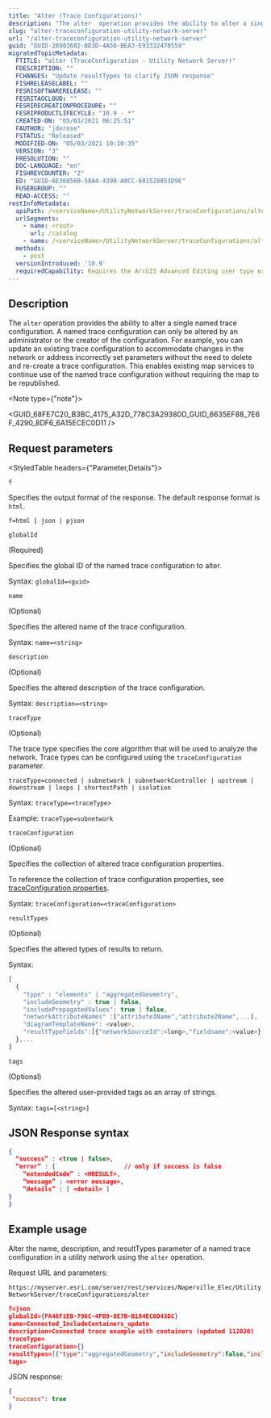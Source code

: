 ```yaml
---
title: "Alter (Trace Configurations)"
description: "The alter  operation provides the ability to alter a single named trace configuration in a utility network. A named trace configuration can only be altered by an administrator or the creator of the configuration."
slug: "alter-traceconfiguration-utility-network-server"
url: "/alter-traceconfiguration-utility-network-server"
guid: "GUID-28903602-BD3D-4A56-BEA3-E93332470559"
migratedTopicMetadata:
  FTITLE: "alter (TraceConfiguration - Utility Network Server)"
  FDESCRIPTION: ""
  FCHANGES: "Update resultTypes to clarify JSON response"
  FISHRELEASELABEL: ""
  FESRISOFTWARERELEASE: ""
  FESRITAGCLOUD: ""
  FESRIRECREATIONPROCEDURE: ""
  FESRIPRODUCTLIFECYCLE: "10.9 - *"
  CREATED-ON: "05/03/2021 06:25:51"
  FAUTHOR: "jderose"
  FSTATUS: "Released"
  MODIFIED-ON: "05/03/2021 10:10:35"
  VERSION: "3"
  FRESOLUTION: ""
  DOC-LANGUAGE: "en"
  FISHREVCOUNTER: "2"
  ED: "GUID-6E36856B-58A4-4398-A0CC-601528853D9E"
  FUSERGROUP: ""
  READ-ACCESS: ""
restInfoMetadata:
  apiPath: /<serviceName>/UtilityNetworkServer/traceConfigurations/alter
  urlSegments:
    - name: <root>
      url: /catalog
    - name: /<serviceName>/UtilityNetworkServer/traceConfigurations/alter
  methods: 
    - post
  versionIntroduced: '10.9'
  requiredCapability: Requires the ArcGIS Advanced Editing user type extension license
---
```



## Description

The `alter` operation provides the ability to alter a single named trace configuration. A named trace configuration can only be altered by an administrator or the creator of the configuration. For example, you can update an existing trace configuration to accommodate changes in the network or address incorrectly set parameters without the need to delete and re-create a trace configuration. This enables existing map services to continue use of the named trace configuration without requiring the map to be republished.

<Note type={"note"}>

<GUID_68FE7C20_B3BC_4175_A32D_778C3A29380D_GUID_6635EF88_7E6F_4290_8DF6_6A15ECEC0D11 />

</Note>

## Request parameters

<StyledTable headers={"Parameter,Details"}>

<StyledTableRow>

<StyledTableCell cellStyle="markdown">

`f`

 

</StyledTableCell>

<StyledTableCell cellStyle="markdown">

Specifies the output format of the response. The default response format is `html`.

```
f=html | json | pjson
``` 

</StyledTableCell>

</StyledTableRow>

<StyledTableRow>

<StyledTableCell cellStyle="markdown">

`globalId`

(Required)

 

</StyledTableCell>

<StyledTableCell cellStyle="markdown">

Specifies the global ID of the named trace configuration to alter.


Syntax: `globalId=<guid>`


</StyledTableCell>

</StyledTableRow>

<StyledTableRow>

<StyledTableCell cellStyle="markdown">

`name`

(Optional)


</StyledTableCell>

<StyledTableCell cellStyle="markdown">

Specifies the altered name of the trace configuration. 


Syntax: `name=<string>`


</StyledTableCell>

</StyledTableRow>

<StyledTableRow>

<StyledTableCell cellStyle="markdown">

`description`

(Optional)
 

</StyledTableCell>

<StyledTableCell cellStyle="markdown">

Specifies the altered description of the trace configuration.


Syntax: `description=<string>`


</StyledTableCell>

</StyledTableRow>

<StyledTableRow>

<StyledTableCell cellStyle="markdown">

`traceType`

(Optional)

 

</StyledTableCell>

<StyledTableCell cellStyle="markdown">

The trace type specifies the core algorithm that will be used to analyze the network. Trace types can be configured using the `traceConfiguration` parameter.

```
traceType=connected | subnetwork | subnetworkController | upstream | downstream | loops | shortestPath | isolation
```  


Syntax: `traceType=<traceType>`
 

Example: `traceType=subnetwork` 

</StyledTableCell>

</StyledTableRow>

<StyledTableRow>

<StyledTableCell cellStyle="markdown">

`traceConfiguration`

(Optional)

 

</StyledTableCell>

<StyledTableCell cellStyle="markdown">

Specifies the collection of altered trace configuration properties.

To reference the collection of trace configuration properties, see [traceConfiguration properties](/trace-utility-network-server#traceconfiguration-properties).

Syntax: `traceConfiguration=<traceConfiguration>`


</StyledTableCell>

</StyledTableRow>

<StyledTableRow>

<StyledTableCell cellStyle="markdown">

`resultTypes`

(Optional)

 

</StyledTableCell>

<StyledTableCell cellStyle="markdown">

Specifies the altered types of results to return.

Syntax:

```javascript
[
  { 
    "type" : "elements" | "aggregatedGeometry",
    "includeGeometry" : true | false,
    "includePropagatedValues": true | false,
    "networkAttributeNames" :["attribute1Name","attribute2Name",...],
    "diagramTemplateName": <value>, 
    "resultTypeFields":[{"networkSourceId":<long>,"fieldname":<value>},...]
  },...
]
```

 

</StyledTableCell>

</StyledTableRow>

<StyledTableRow>

<StyledTableCell cellStyle="markdown">

`tags`

(Optional)

 

</StyledTableCell>

<StyledTableCell cellStyle="markdown">

Specifies the altered user-provided tags as an array of strings.


Syntax: `tags=[<string>]`


</StyledTableCell>

</StyledTableRow>

</StyledTable>

## JSON Response syntax

```json
{ 
  “success” : <true | false>, 
  “error” : {                   // only if success is false 
    “extendedCode” : <HRESULT>, 
    “message” : <error message>, 
    “details” : [ <detail> ] 
} 
} 

```

 

## Example usage

Alter the name, description, and resultTypes parameter of a named trace configuration in a utility network using the `alter` operation.

Request URL and parameters:

`https://myserver.esri.com/server/rest/services/Naperville_Elec/UtilityNetworkServer/traceConfigurations/alter` 

```json
f=json
globalId={FA46F1EB-796C-4FB9-8E7B-B184EC6D43DC}
name=Connected_IncludeContainers_update
description=Connected trace example with containers (updated 112020)
traceType=
traceConfiguration={}
resultTypes=[{"type":"aggregatedGeometry","includeGeometry":false,"includePropagatedValues":false,"networkAttributeNames":[],"diagramTemplateName":"","resultTypeFields":[]}]
tags=


```

 

JSON response:

```json
{
 "success": true
}
```

 
